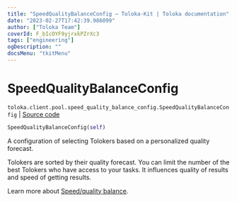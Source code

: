 ```yaml
---
title: "SpeedQualityBalanceConfig — Toloka-Kit | Toloka documentation"
date: "2023-02-27T17:42:39.986099"
author: ["Toloka Team"]
coverId: F_bIcOYF9yjrxkPZrXc3
tags: ["engineering"]
ogDescription: ""
docsMenu: "tkitMenu"
---
```


# SpeedQualityBalanceConfig
`toloka.client.pool.speed_quality_balance_config.SpeedQualityBalanceConfig` | [Source code](https://github.com/Toloka/toloka-kit/blob/v1.1.4/src/client/pool/speed_quality_balance_config.py#L10)

```python
SpeedQualityBalanceConfig(self)
```

A configuration of selecting Tolokers based on a personalized quality forecast.

Tolokers are sorted by their quality forecast. You can limit the number of the best Tolokers who have access to your tasks.
It influences quality of results and speed of getting results.

Learn more about [Speed/quality balance](/docs/guide/adjust).
